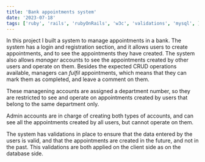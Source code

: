 ```yaml
---
title: 'Bank appointments system'
date: '2023-07-18'
tags: ['ruby', 'rails', 'rubyOnRails', 'w3c', 'validations', 'mysql', ]
---
```


In this project I built a system to manage appointments in a bank. The system has a login and registration section, 
and it allows users to create appointments, and to see the appointments they have created. 
The system also allows *manager* accounts to see the appointments created by other users and operate on them.
Besides the expected CRUD operations available, managers can *fulfil* appointments, which means that they can
mark them as completed, and leave a comment on them.

These managening accounts are assigned a department number, so they are restricted to see and operate on appointments
created by users that belong to the same department only.

Admin accounts are in charge of creating both types of accounts, and can see all the appointments created by all users, 
but cannot operate on them.

<CustomImage src="https://raw.githubusercontent.com/Relderf/Relderf-PostsDB/main/images/rubix.png" alt="Rubix bank app" />

The system has validations in place to ensure that the data entered by the users is valid, and that the appointments
are created in the future, and not in the past. 
This validations are both applied on the client side as on the database side.